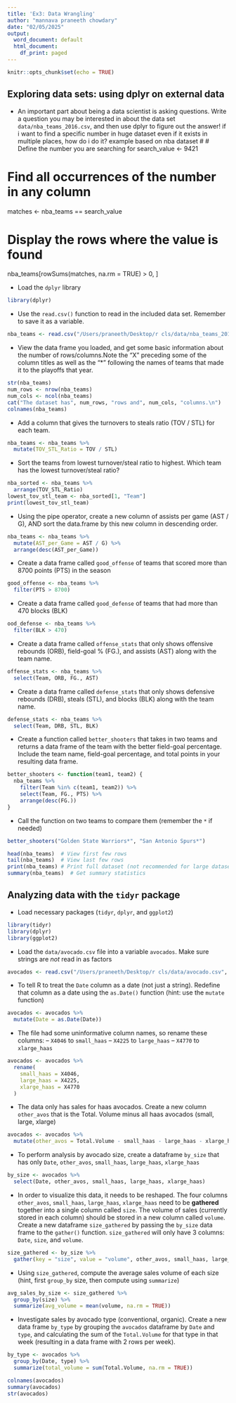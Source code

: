 ```yaml
---
title: 'Ex3: Data Wrangling'
author: "mannava praneeth chowdary"
date: "02/05/2025"
output:
  word_document: default
  html_document:
    df_print: paged
---
```


```r
knitr::opts_chunk$set(echo = TRUE)
```

## Exploring data sets: using dplyr on external data

-   An important part about being a data scientist is asking questions. Write a question you may be interested in about the data set `data/nba_teams_2016.csv`, and then use dplyr to figure out the answer! 
if i want to find a specific number in huge dataset even if it exists in multiple places, how do i do it?
example based on nba dataset
# # Define the number you are searching for
search_value <- 9421

# Find all occurrences of the number in any column
matches <- nba_teams == search_value

# Display the rows where the value is found
nba_teams[rowSums(matches, na.rm = TRUE) > 0, ]


-   Load the `dplyr` library

```r
library(dplyr)
```

-   Use the `read.csv()` function to read in the included data set. Remember to save it as a variable.

```r
nba_teams <- read.csv("/Users/praneeth/Desktop/r cls/data/nba_teams_2016.csv")
```

-   View the data frame you loaded, and get some basic information about the number of rows/columns.Note the "X" preceding some of the column titles as well as the "\*" following the names of teams that made it to the playoffs that year.

```r
str(nba_teams)
num_rows <- nrow(nba_teams)
num_cols <- ncol(nba_teams)
cat("The dataset has", num_rows, "rows and", num_cols, "columns.\n")
colnames(nba_teams)
```

-   Add a column that gives the turnovers to steals ratio (TOV / STL) for each team.

```r
nba_teams <- nba_teams %>%
  mutate(TOV_STL_Ratio = TOV / STL)
```

-   Sort the teams from lowest turnover/steal ratio to highest. Which team has the lowest turnover/steal ratio?

```r
nba_sorted <- nba_teams %>%
  arrange(TOV_STL_Ratio)
lowest_tov_stl_team <- nba_sorted[1, "Team"]
print(lowest_tov_stl_team)
```

-   Using the pipe operator, create a new column of assists per game (AST / G), AND sort the data.frame by this new column in descending order.

```r
nba_teams <- nba_teams %>%
  mutate(AST_per_Game = AST / G) %>%
  arrange(desc(AST_per_Game))
```

-   Create a data frame called `good_offense` of teams that scored more than 8700 points (PTS) in the season

```r
good_offense <- nba_teams %>%
  filter(PTS > 8700)
```

-   Create a data frame called `good_defense` of teams that had more than 470 blocks (BLK)

```r
ood_defense <- nba_teams %>%
  filter(BLK > 470)
```

-   Create a data frame called `offense_stats` that only shows offensive rebounds (ORB), field-goal % (FG.), and assists (AST) along with the team name.

```r
offense_stats <- nba_teams %>%
  select(Team, ORB, FG., AST)
```

-   Create a data frame called `defense_stats` that only shows defensive rebounds (DRB), steals (STL), and blocks (BLK) along with the team name.

```r
defense_stats <- nba_teams %>%
  select(Team, DRB, STL, BLK)
```

-   Create a function called `better_shooters` that takes in two teams and returns a data frame of the team with the better field-goal percentage. Include the team name, field-goal percentage, and total points in your resulting data frame.

```r
better_shooters <- function(team1, team2) {
  nba_teams %>%
    filter(Team %in% c(team1, team2)) %>%
    select(Team, FG., PTS) %>%
    arrange(desc(FG.))
}
```

-   Call the function on two teams to compare them (remember the `*` if needed)

```r
better_shooters("Golden State Warriors*", "San Antonio Spurs*")
```

```r
head(nba_teams)  # View first few rows
tail(nba_teams)  # View last few rows
print(nba_teams) # Print full dataset (not recommended for large datasets)
summary(nba_teams)  # Get summary statistics

```



## Analyzing data with the `tidyr` package

-   Load necessary packages (`tidyr`, `dplyr`, and `ggplot2`)

```r
library(tidyr)
library(dplyr)
library(ggplot2)
```

-   Load the `data/avocado.csv` file into a variable `avocados`. Make sure strings are *not* read in as factors

```r
avocados <- read.csv("/Users/praneeth/Desktop/r cls/data/avocado.csv", stringsAsFactors = FALSE)
```

-   To tell R to treat the `Date` column as a date (not just a string). Redefine that column as a date using the `as.Date()` function (hint: use the `mutate` function)

```r
avocados <- avocados %>%
  mutate(Date = as.Date(Date))
```

-   The file had some uninformative column names, so rename these columns: -- `X4046` to `small_haas` -- `X4225` to `large_haas` -- `X4770` to `xlarge_haas`

```r
avocados <- avocados %>%
  rename(
    small_haas = X4046,
    large_haas = X4225,
    xlarge_haas = X4770
  )
```

-   The data only has sales for haas avocados. Create a new column `other_avos` that is the Total. Volume minus all haas avocados (small, large, xlarge)

```r
avocados <- avocados %>%
  mutate(other_avos = Total.Volume - small_haas - large_haas - xlarge_haas)
```

-   To perform analysis by avocado size, create a dataframe `by_size` that has only `Date`, `other_avos`, `small_haas`, `large_haas`, `xlarge_haas`

```r
by_size <- avocados %>%
  select(Date, other_avos, small_haas, large_haas, xlarge_haas)
```

-   In order to visualize this data, it needs to be reshaped. The four columns `other_avos`, `small_haas`, `large_haas`, `xlarge_haas` need to be **gathered** together into a single column called `size`. The volume of sales (currently stored in each column) should be stored in a new column called `volume`. Create a new dataframe `size_gathered` by passing the `by_size` data frame to the `gather()` function. `size_gathered` will only have 3 columns: `Date`, `size`, and `volume`.

```r
size_gathered <- by_size %>%
  gather(key = "size", value = "volume", other_avos, small_haas, large_haas, xlarge_haas)
```

-   Using `size_gathered`, compute the average sales volume of each size (hint, first `group_by` size, then compute using `summarize`)

```r
avg_sales_by_size <- size_gathered %>%
  group_by(size) %>%
  summarize(avg_volume = mean(volume, na.rm = TRUE))
```

-   Investigate sales by avocado type (conventional, organic). Create a new data frame `by_type` by grouping the `avocados` dataframe by `Date` and `type`, and calculating the sum of the `Total.Volume` for that type in that week (resulting in a data frame with 2 rows per week).

```r
by_type <- avocados %>%
  group_by(Date, type) %>%
  summarize(total_volume = sum(Total.Volume, na.rm = TRUE))
```

```r
colnames(avocados)
summary(avocados)
str(avocados)
```

